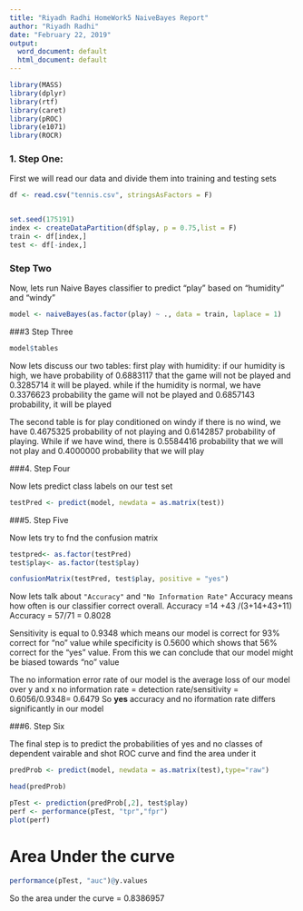 ---
title: "Riyadh Radhi HomeWork5 NaiveBayes Report"
author: "Riyadh Radhi"
date: "February 22, 2019"
output:
  word_document: default
  html_document: default
---

```{r, message= FALSE, warning=FALSE}

library(MASS)
library(dplyr)
library(rtf)
library(caret)
library(pROC)
library(e1071)
library(ROCR)


```

### 1. Step One:

First we will read our data and divide them into training and testing sets 

```{r}
df <- read.csv("tennis.csv", stringsAsFactors = F)


set.seed(175191)
index <- createDataPartition(df$play, p = 0.75,list = F)
train <- df[index,]
test <- df[-index,]
```

### Step Two
Now, lets run Naive Bayes classifier to predict "play" based on "humidity" and "windy"

```{r}
model <- naiveBayes(as.factor(play) ~ ., data = train, laplace = 1)
```


###3 Step Three
```{r}
model$tables
```

Now lets discuss our two tables:
  first play with humidity: 
if our humidity is high, we have probability of 0.6883117 that
the game will not be played and 0.3285714 it will be played.
while if the humidity is normal, we have 0.3376623 probability 
the game will not be played and 0.6857143 probability, it will be played

  The second table is for play conditioned on windy
if there is no wind, we have 0.4675325 probability of not playing
 and 0.6142857 probability of playing.
While if we have wind, there is 0.5584416 probability that we will not play and 
0.4000000 probability that we will play


###4. Step Four

Now lets predict class labels on our test set 
```{r}
testPred <- predict(model, newdata = as.matrix(test))

```
###5. Step Five

Now lets try to fnd the confusion matrix

```{r}

testpred<- as.factor(testPred)
test$play<- as.factor(test$play)

confusionMatrix(testPred, test$play, positive = "yes")
```

Now lets talk about `"Accuracy"` and `"No Information Rate"`
Accuracy means how often is our classifier correct overall.
Accuracy =14  +43 /(3+14+43+11)
Accuracy = 57/71 = 0.8028

Sensitivity is equal to 0.9348 which means our model is correct
for 93% correct for "no" value while specificity is 0.5600 
which shows that 56% correct for the "yes" value.
From this we can conclude that our model might be biased towards "no" value

The no information error rate of our model is the average loss of our model over  y and x
no information rate = detection rate/sensitivity = 0.6056/0.9348= 0.6479
So **yes** accuracy and no iformation rate differs significantly in our model


###6. Step Six

The final step is to predict the probabilities of yes and no classes
of dependent vairable and shot ROC curve and find the area under it
```{r}
predProb <- predict(model, newdata = as.matrix(test),type="raw")

head(predProb)

pTest <- prediction(predProb[,2], test$play)
perf <- performance(pTest, "tpr","fpr")
plot(perf)
```

# Area Under the curve

```{r}
performance(pTest, "auc")@y.values
```

So the area under the curve = 0.8386957


